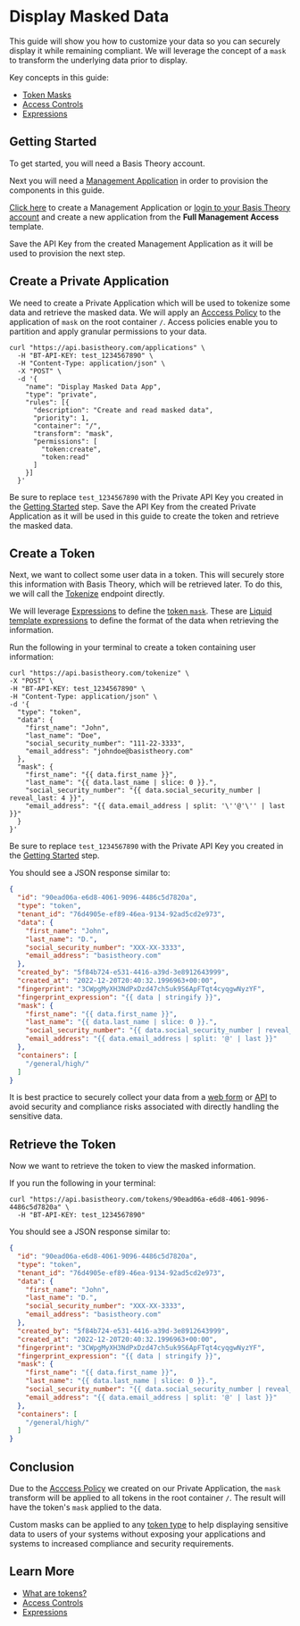 
# Display Masked Data

This guide will show you how to customize your data so you can securely display it while remaining compliant. We will leverage the concept of a `mask` to transform the underlying data prior to display.

Key concepts in this guide:

- [Token Masks](/docs/concepts/what-are-tokens#masking)
- [Access Controls](/docs/concepts/access-controls)
- [Expressions](/docs/expressions)

## Getting Started

To get started, you will need a Basis Theory account.

<AuthButtons />

Next you will need a [Management Application](/docs/api/applications#application-types) in order to provision the components in this guide.

[Click here](https://portal.basistheory.com/applications/create?application_template_id=931b306f-6be7-405d-9a8d-1442a99dd2d7) to create a Management Application or [login to your Basis Theory account](https://portal.basistheory.com/applications) and create a new application from the **Full Management Access** template.

<Alert>
  Save the API Key from the created Management Application as it will be used to provision the next step.
</Alert>

## Create a Private Application

We need to create a Private Application which will be used to tokenize some data and retrieve the masked data. We will apply an [Acccess Policy](/docs/concepts/access-controls) to the application of `mask` on the root container `/`. 
Access policies enable you to partition and apply granular permissions to your data.

```shell showLineNumbers
curl "https://api.basistheory.com/applications" \
  -H "BT-API-KEY: test_1234567890" \
  -H "Content-Type: application/json" \
  -X "POST" \
  -d '{
    "name": "Display Masked Data App",
    "type": "private",
    "rules": [{
      "description": "Create and read masked data",
      "priority": 1,
      "container": "/",
      "transform": "mask",
      "permissions": [
        "token:create",
        "token:read"
      ]
    }]
  }'
```

<Alert>
  Be sure to replace <code>test_1234567890</code> with the Private API Key you created in the <a href="#getting-started">Getting Started</a> step.
</Alert>

<Alert>
  Save the API Key from the created Private Application as it will be used in this guide to create the token and retrieve the masked data.
</Alert>

## Create a Token

Next, we want to collect some user data in a token. This will securely store this information with Basis Theory, which will be retrieved later. To do this, we will call the [Tokenize](/docs/api/tokens/tokenize) endpoint directly.

We will leverage [Expressions](/docs/expressions) to define the [token `mask`](/docs/concepts/what-are-tokens#masking). These are [Liquid template expressions](/docs/expressions#language) to define the format of the data when retrieving the information.

Run the following in your terminal to create a token containing user information:

```shell showLineNumbers
curl "https://api.basistheory.com/tokenize" \
-X "POST" \
-H "BT-API-KEY: test_1234567890" \
-H "Content-Type: application/json" \
-d '{
  "type": "token",
  "data": {
    "first_name": "John",
    "last_name": "Doe",
    "social_security_number": "111-22-3333",
    "email_address": "johndoe@basistheory.com"
  },
  "mask": {
    "first_name": "{{ data.first_name }}",
    "last_name": "{{ data.last_name | slice: 0 }}.",
    "social_security_number": "{{ data.social_security_number | reveal_last: 4 }}",
    "email_address": "{{ data.email_address | split: '\''@'\'' | last }}"
  }
}'
```

<Alert>
  Be sure to replace <code>test_1234567890</code> with the Private API Key you created in the <a href="#getting-started">Getting Started</a> step.
</Alert>

You should see a JSON response similar to:

```json showLineNumbers
{
  "id": "90ead06a-e6d8-4061-9096-4486c5d7820a",
  "type": "token",
  "tenant_id": "76d4905e-ef89-46ea-9134-92ad5cd2e973",
  "data": {
    "first_name": "John",
    "last_name": "D.",
    "social_security_number": "XXX-XX-3333",
    "email_address": "basistheory.com"
  },
  "created_by": "5f84b724-e531-4416-a39d-3e8912643999",
  "created_at": "2022-12-20T20:40:32.1996963+00:00",
  "fingerprint": "3CWpgMyXH3NdPxDzd47ch5uk9S6ApFTqt4cyqgwNyzYF",
  "fingerprint_expression": "{{ data | stringify }}",
  "mask": {
    "first_name": "{{ data.first_name }}",
    "last_name": "{{ data.last_name | slice: 0 }}.",
    "social_security_number": "{{ data.social_security_number | reveal_last: 4 }}",
    "email_address": "{{ data.email_address | split: '@' | last }}"
  },
  "containers": [
    "/general/high/"
  ]
}
```

<Alert type={Alerts.INFO}>
  It is best practice to securely collect your data from a <a href="/docs/guides/collect/collect-data-from-web">web form</a> or <a href="/docs/guides/collect/collect-inbound-data-to-api">API</a> to avoid security and compliance risks associated with directly handling the sensitive data.
</Alert>

## Retrieve the Token

Now we want to retrieve the token to view the masked information.

If you run the following in your terminal:

```shell showLineNumbers
curl "https://api.basistheory.com/tokens/90ead06a-e6d8-4061-9096-4486c5d7820a" \
  -H "BT-API-KEY: test_1234567890"
```

You should see a JSON response similar to:

```json showLineNumbers
{
  "id": "90ead06a-e6d8-4061-9096-4486c5d7820a",
  "type": "token",
  "tenant_id": "76d4905e-ef89-46ea-9134-92ad5cd2e973",
  "data": {
    "first_name": "John",
    "last_name": "D.",
    "social_security_number": "XXX-XX-3333",
    "email_address": "basistheory.com"
  },
  "created_by": "5f84b724-e531-4416-a39d-3e8912643999",
  "created_at": "2022-12-20T20:40:32.1996963+00:00",
  "fingerprint": "3CWpgMyXH3NdPxDzd47ch5uk9S6ApFTqt4cyqgwNyzYF",
  "fingerprint_expression": "{{ data | stringify }}",
  "mask": {
    "first_name": "{{ data.first_name }}",
    "last_name": "{{ data.last_name | slice: 0 }}.",
    "social_security_number": "{{ data.social_security_number | reveal_last: 4 }}",
    "email_address": "{{ data.email_address | split: '@' | last }}"
  },
  "containers": [
    "/general/high/"
  ]
}
```

## Conclusion

Due to the [Acccess Policy](/docs/concepts/access-controls) we created on our Private Application, the `mask` transform  will be applied to all tokens in the root container `/`. The result will have the token's `mask` applied to the data.

Custom masks can be applied to any [token type](/docs/api/tokens/token-types) to help displaying sensitive data to users of your systems without exposing your applications and systems to increased compliance and security requirements.

## Learn More

- [What are tokens?](/docs/concepts/what-are-tokens)
- [Access Controls](/docs/concepts/access-controls)
- [Expressions](/docs/expressions)